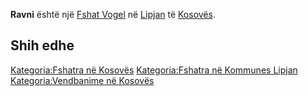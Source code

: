 {{Fshat në Kosovës
 | Emri                = Ravni
| srp_N_name = Ravni
| srp_N_FULL_NAME_RO = Ravni
| srp_N_FULL_NAME_ND_RO = Ravni
| srp_N_SORT_NAME_RG = RAVNI
| srp_N_FULL_NAME_RG = Ravni
| srp_N_FULL_NAME_ND_RG = Ravni

 | Emri (Rasa dhanore) = 
 | Figura              = 
 | Shteti              = Kosovo
 | Komuna              = Lipjan
 | Kodi postar         = 
 | Sipërfaqja          = 

 | Popullsia           = 

 | Regj. i popullsisë  = 
 | Dend. e popullsisë  = 
 | Faqja zyrtare       = 
 <!--- Koordinatat ----> 
 | Gjerësia            = 43.153611
 | Gjatësia            = 20.728333
 | Lartësia            = 
}}
'''Ravni''' është një [[Fshat Vogel]] në [[Lipjan]] të [[Kosovës]].

<!-- == Gjeografia == -->
<!-- == Historia == -->
<!-- == Demografia == -->
== Shih edhe ==
{{Komuna Lipjan}}
{{Kosovo-Administrata-Cung}}

[[Kategoria:Fshatra në Kosovës]]
[[Kategoria:Fshatra në Kommunes Lipjan]]
[[Kategoria:Vendbanime në Kosovës]]